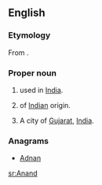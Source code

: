 {{wikipedia}}
==English==

===Etymology===
From {{etyl|sa}} {{term|आनंद|tr=anand||joy, delight, pleasure}}.

===Proper noun===
{{en-proper noun}}

# {{given name|male|from=Sanskrit}} used in [[India]].
# {{surname|from=India|dot=}} of [[Indian]] origin.
# A city of [[Gujarat]], [[India]].

===Anagrams===
* [[Adnan#English|Adnan]]

[[sr:Anand]]